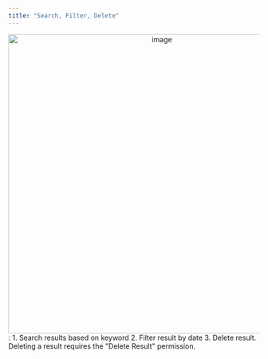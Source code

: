 ```yaml
---
title: "Search, Filter, Delete"
---
```



<div align="center">
  <img src="https://t3837933.p.clickup-attachments.com/t3837933/43006086-97fb-43f6-9287-5d6d482a56ed/image.png" alt="image" width="600" />
</div>
:
1. Search results based on keyword
2. Filter result by date
3. Delete result. Deleting a result requires the "Delete Result" permission.